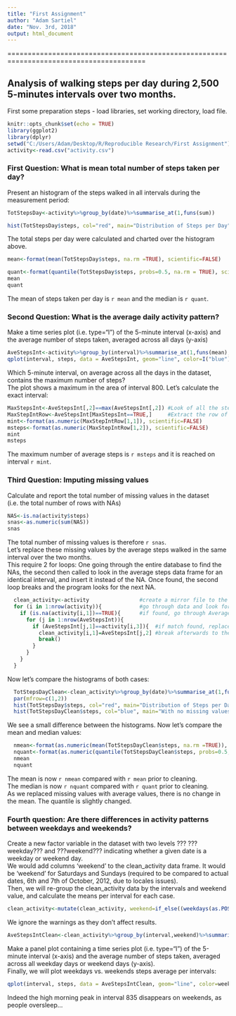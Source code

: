 ---
title: "First Assignment"
author: "Adam Sartiel"
date: "Nov. 3rd, 2018"
output: html_document
---
========================================================================================  

## Analysis of walking steps per day during 2,500 5-minutes intervals over two months.  
First some preparation steps - load libraries, set working directory, load file.

```{r Preparation_code, echo=TRUE,cache=FALSE, results="hide"}
knitr::opts_chunk$set(echo = TRUE)
library(ggplot2)
library(dplyr)
setwd("C:/Users/Adam/Desktop/R/Reproducible Research/First Assignment")
activity<-read.csv("activity.csv")

```

### First Question: What is mean total number of steps taken per day?
Present an histogram of the steps walked in all intervals during the measurement period:

```{r Steps_per_day_histogram, cache=FALSE}

TotStepsDay<-activity%>%group_by(date)%>%summarise_at(1,funs(sum))

hist(TotStepsDay$steps, col="red", main="Distribution of Steps per Day", xlab="Total Steps")
```
  
  The total steps per day were calculated and charted over the histogram above.


```{r calculate mean and median}
mean<-format(mean(TotStepsDay$steps, na.rm =TRUE), scientific=FALSE)

quant<-format(quantile(TotStepsDay$steps, probs=0.5, na.rm = TRUE), scientific = FALSE)
mean
quant
```
  The mean of steps taken per day is `r mean` and the median is `r quant`.  
    
### Second Question: What is the average daily activity pattern?  
Make a time series plot (i.e. \color{red}{\verb|type = "l"|}type="l") of the 5-minute interval (x-axis) and the average number of steps taken, averaged across all days (y-axis)

```{r Plotting daily pattern}
AveStepsInt<-activity%>%group_by(interval)%>%summarise_at(1,funs(mean), na.rm=TRUE)
qplot(interval, steps, data = AveStepsInt, geom="line", color=I("blue"))
```
  
  Which 5-minute interval, on average across all the days in the dataset, contains the maximum number of steps?    
  The plot shows a maximum in the area of interval 800. Let's calculate the exact interval:
```{r Calculate Max average steps interval}
MaxStepsInt<-AveStepsInt[,2]==max(AveStepsInt[,2]) #Look of all the steps in intervals, which equals the maximum
MaxStepIntRow<-AveStepsInt[MaxStepsInt==TRUE,]     #Extract the row of the maximum steps interval
mint<-format(as.numeric(MaxStepIntRow[1,1]), scientific=FALSE)
msteps<-format(as.numeric(MaxStepIntRow[1,2]), scientific=FALSE)
mint
msteps
```
  The maximum number of average steps is `r msteps` and it is reached on interval `r mint`. 
    
### Third Question: Imputing missing values
Calculate and report the total number of missing values in the dataset (i.e. the total number of rows with \color{red}{\verb|NA|}NAs)

```{r calculating NA numbers}

NAS<-is.na(activity$steps)
snas<-as.numeric(sum(NAS))
snas
```
  The total number of missing values is therefore `r snas`.  
  Let's replace these missing values by the average steps walked in the same interval over the two months.  
  This require 2 for loops: One going through the entire database to find the NAs, the second then called to look in the average steps data frame for an identical interval, and insert it instead of the NA. Once found, the second loop breaks and the program looks for the next NA.
```{r replace NAs in new frame}
  clean_activity<-activity                #create a mirror file to the activity data
  for (i in 1:nrow(activity)){            #go through data and look for NAs
    if (is.na(activity[i,1])==TRUE){      #if found, go through Average Steps frame and look for match  
      for (j in 1:nrow(AveStepsInt)){
        if (AveStepsInt[j,1]==activity[i,3]){  #if match found, replace NA with the average in the new mirror file
          clean_activity[i,1]=AveStepsInt[j,2] #break afterwards to the next NA.
          break()
        }
      }
    }   
  }
```

  Now let's compare the histograms of both cases:

```{r plot comparison between original and clean data}

  TotStepsDayClean<-clean_activity%>%group_by(date)%>%summarise_at(1,funs(sum))
  par(mfrow=c(1,2))
  hist(TotStepsDay$steps, col="red", main="Distribution of Steps per Day", xlab="Total Steps")
  hist(TotStepsDayClean$steps, col="blue", main="With no missing values", xlab="Total Steps")
```
    
  We see a small difference between the histograms. Now let's compare the mean and median values:  
  
```{r Compare means and medians}  
  nmean<-format(as.numeric(mean(TotStepsDayClean$steps, na.rm =TRUE)), scientific=FALSE)
  nquant<-format(as.numeric(quantile(TotStepsDayClean$steps, probs=0.5, na.rm = TRUE)), scientific=FALSE)
  nmean
  nquant
```
  
  The mean is now `r nmean` compared with `r mean` prior to cleaning.  
  The median is now `r nquant` compared with `r quant` prior to cleaning.  
  As we replaced missing values with average values, there is no change in the mean. The quantile is slightly changed.      
  
### Fourth question: Are there differences in activity patterns between weekdays and weekends?  
  Create a new factor variable in the dataset with two levels ??? ???weekday??? and ???weekend??? indicating whether a given date is a weekday or weekend day.  
  We would add columns 'weekend' to the clean_activity data frame. It would be 'weekend' for Saturdays and Sundays (required to be compared to actual dates, 6th and 7th of October, 2012, due to locales issues).  
  Then, we will re-group the clean_activity data by the intervals and weekend value, and calculate the means per interval for each case.  
  
```{r add weekend columns, results="hide"}
clean_activity<-mutate(clean_activity, weekend=if_else((weekdays(as.POSIXlt(date, format="%Y-%m-%d"))==weekdays(as.POSIXlt("2012-10-06", format="%Y-%m-%d"))|weekdays(as.POSIXlt(date, format="%Y-%m-%d"))==weekdays(as.POSIXlt("2012-10-07", format="%Y-%m-%d"))), "Weekend", "Weekday"))
```
  We ignore the warnings as they don't affect results.  
  
```{r regroup data}
AveStepsIntClean<-clean_activity%>%group_by(interval,weekend)%>%summarise_at(1,funs(mean), na.rm=TRUE)
```
Make a panel plot containing a time series plot (i.e. \color{red}{\verb|type = "l"|}type="l") of the 5-minute interval (x-axis) and the average number of steps taken, averaged across all weekday days or weekend days (y-axis).  
  Finally, we will plot weekdays vs. weekends steps average per intervals:
  
```{r plot weekdays vs weekends}
qplot(interval, steps, data = AveStepsIntClean, geom="line", color=weekend, facets=weekend~.)
```

  Indeed the high morning peak in interval 835 disappears on weekends, as people oversleep...  
  